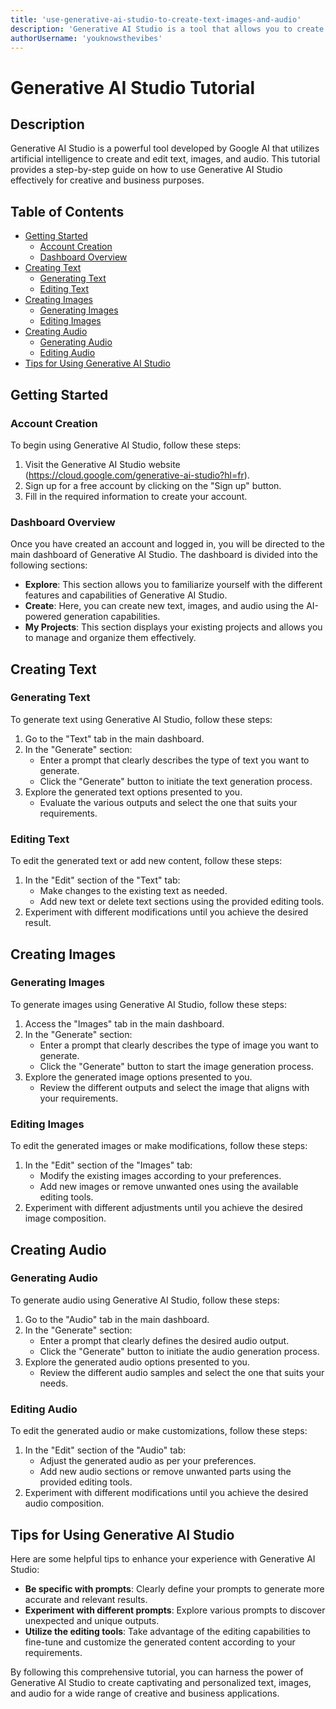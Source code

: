 ```yaml
---
title: 'use-generative-ai-studio-to-create-text-images-and-audio'
description: 'Generative AI Studio is a tool that allows you to create and edit text, images, and audio using artificial intelligence. It's a powerful tool that can be used for a variety of creative and business purposes.'
authorUsername: 'youknowsthevibes'
---
```

# Generative AI Studio Tutorial

## Description

Generative AI Studio is a powerful tool developed by Google AI that utilizes artificial intelligence to create and edit text, images, and audio. This tutorial provides a step-by-step guide on how to use Generative AI Studio effectively for creative and business purposes.

## Table of Contents

- [Getting Started](#getting-started)
  - [Account Creation](#account-creation)
  - [Dashboard Overview](#dashboard-overview)
- [Creating Text](#creating-text)
  - [Generating Text](#generating-text)
  - [Editing Text](#editing-text)
- [Creating Images](#creating-images)
  - [Generating Images](#generating-images)
  - [Editing Images](#editing-images)
- [Creating Audio](#creating-audio)
  - [Generating Audio](#generating-audio)
  - [Editing Audio](#editing-audio)
- [Tips for Using Generative AI Studio](#tips-for-using-generative-ai-studio)

## Getting Started

### Account Creation

To begin using Generative AI Studio, follow these steps:

1. Visit the Generative AI Studio website (https://cloud.google.com/generative-ai-studio?hl=fr).
2. Sign up for a free account by clicking on the "Sign up" button.
3. Fill in the required information to create your account.

### Dashboard Overview

Once you have created an account and logged in, you will be directed to the main dashboard of Generative AI Studio. The dashboard is divided into the following sections:

- **Explore**: This section allows you to familiarize yourself with the different features and capabilities of Generative AI Studio.
- **Create**: Here, you can create new text, images, and audio using the AI-powered generation capabilities.
- **My Projects**: This section displays your existing projects and allows you to manage and organize them effectively.

## Creating Text

### Generating Text

To generate text using Generative AI Studio, follow these steps:

1. Go to the "Text" tab in the main dashboard.
2. In the "Generate" section:
   - Enter a prompt that clearly describes the type of text you want to generate.
   - Click the "Generate" button to initiate the text generation process.
3. Explore the generated text options presented to you.
   - Evaluate the various outputs and select the one that suits your requirements.

### Editing Text

To edit the generated text or add new content, follow these steps:

1. In the "Edit" section of the "Text" tab:
   - Make changes to the existing text as needed.
   - Add new text or delete text sections using the provided editing tools.
2. Experiment with different modifications until you achieve the desired result.

## Creating Images

### Generating Images

To generate images using Generative AI Studio, follow these steps:

1. Access the "Images" tab in the main dashboard.
2. In the "Generate" section:
   - Enter a prompt that clearly describes the type of image you want to generate.
   - Click the "Generate" button to start the image generation process.
3. Explore the generated image options presented to you.
   - Review the different outputs and select the image that aligns with your requirements.

### Editing Images

To edit the generated images or make modifications, follow these steps:

1. In the "Edit" section of the "Images" tab:
   - Modify the existing images according to your preferences.
   - Add new images or remove unwanted ones using the available editing tools.
2. Experiment with different adjustments until you achieve the desired image composition.

## Creating Audio

### Generating Audio

To generate audio using Generative AI Studio, follow these steps:

1. Go to the "Audio" tab in the main dashboard.
2. In the "Generate" section:
   - Enter a prompt that clearly defines the desired audio output.
   - Click the "Generate" button to initiate the audio generation process.
3. Explore the generated audio options presented to you.
   - Review the different audio samples and select the one that suits your needs.

### Editing Audio

To edit the generated audio or make customizations, follow these steps:

1. In the "Edit" section of the "Audio" tab:
   - Adjust the generated audio as per your preferences.
   - Add new audio sections or remove unwanted parts using the provided editing tools.
2. Experiment with different modifications until you achieve the desired audio composition.

## Tips for Using Generative AI Studio

Here are some helpful tips to enhance your experience with Generative AI Studio:

- **Be specific with prompts**: Clearly define your prompts to generate more accurate and relevant results.
- **Experiment with different prompts**: Explore various prompts to discover unexpected and unique outputs.
- **Utilize the editing tools**: Take advantage of the editing capabilities to fine-tune and customize the generated content according to your requirements.

By following this comprehensive tutorial, you can harness the power of Generative AI Studio to create captivating and personalized text, images, and audio for a wide range of creative and business applications.


